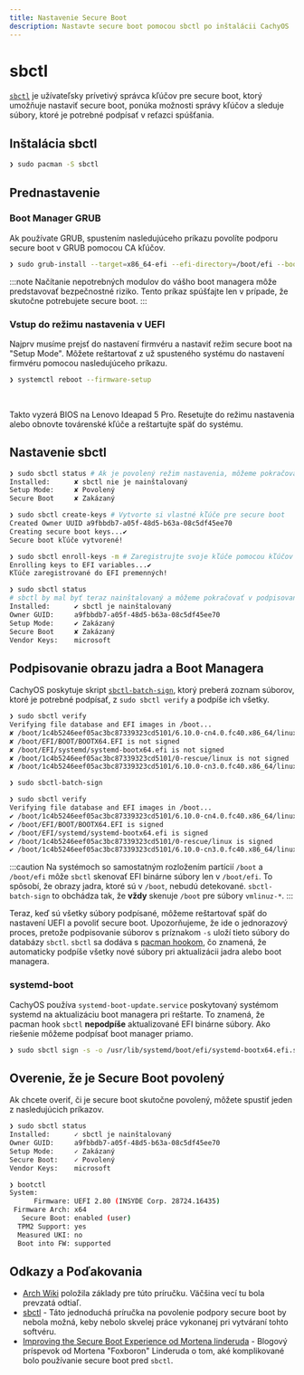 ```yaml
---
title: Nastavenie Secure Boot
description: Nastavte secure boot pomocou sbctl po inštalácii CachyOS
---
```



# sbctl

[`sbctl`](https://github.com/Foxboron/sbctl) je užívateľsky prívetivý správca kľúčov pre secure boot, ktorý umožňuje nastaviť secure boot,
ponúka možnosti správy kľúčov a sleduje súbory, ktoré je potrebné podpísať v reťazci spúšťania.

## Inštalácia sbctl

```bash
❯ sudo pacman -S sbctl
```

## Prednastavenie

### Boot Manager GRUB

Ak používate GRUB, spustením nasledujúceho príkazu povolíte podporu secure boot v GRUB pomocou CA kľúčov.

```bash
❯ sudo grub-install --target=x86_64-efi --efi-directory=/boot/efi --bootloader-id=cachyos --modules="tpm" --disable-shim-lock
```

:::note
Načítanie nepotrebných modulov do vášho boot managera môže predstavovať bezpečnostné riziko.
Tento príkaz spúšťajte len v prípade, že skutočne potrebujete secure boot.
:::

### Vstup do režimu nastavenia v UEFI
Najprv musíme prejsť do nastavení firmvéru a nastaviť režim secure boot na "Setup Mode". Môžete reštartovať z už spusteného systému do nastavení firmvéru pomocou nasledujúceho príkazu.

```bash
❯ systemctl reboot --firmware-setup
```

<br />
<ImageComponent imgsrc={import('~/assets/images/ideapad-bios-secure-boot.jpg')} />

Takto vyzerá BIOS na Lenovo Ideapad 5 Pro. Resetujte do režimu nastavenia alebo obnovte továrenské kľúče a reštartujte späť do systému.

## Nastavenie sbctl

```bash
❯ sudo sbctl status # Ak je povolený režim nastavenia, môžeme pokračovať ďalším krokom
Installed:      ✘ sbctl nie je nainštalovaný
Setup Mode:     ✘ Povolený
Secure Boot     ✘ Zakázaný

❯ sudo sbctl create-keys # Vytvorte si vlastné kľúče pre secure boot
Created Owner UUID a9fbbdb7-a05f-48d5-b63a-08c5df45ee70
Creating secure boot keys...✔
Secure boot kľúče vytvorené!

❯ sudo sbctl enroll-keys -m # Zaregistrujte svoje kľúče pomocou kľúčov od Microsoftu
Enrolling keys to EFI variables...✔
Kľúče zaregistrované do EFI premenných!

❯ sudo sbctl status
# sbctl by mal byť teraz nainštalovaný a môžeme pokračovať v podpisovaní obrazov jadra a boot managera
Installed:      ✔ sbctl je nainštalovaný
Owner GUID:     a9fbbdb7-a05f-48d5-b63a-08c5df45ee70
Setup Mode:     ✔ Zakázaný
Secure Boot     ✘ Zakázaný
Vendor Keys:    microsoft
```

## Podpisovanie obrazu jadra a Boot Managera

CachyOS poskytuje skript [`sbctl-batch-sign`](https://github.com/CachyOS/CachyOS-Settings/blob/master/usr/bin/sbctl-batch-sign),
ktorý preberá zoznam súborov, ktoré je potrebné podpísať, z `sudo sbctl verify` a podpíše ich všetky.

```bash
❯ sudo sbctl verify
Verifying file database and EFI images in /boot...
✘ /boot/1c4b5246eef05ac3bc87339323cd5101/6.10.0-cn4.0.fc40.x86_64/linux is not signed
✘ /boot/EFI/BOOT/BOOTX64.EFI is not signed
✘ /boot/EFI/systemd/systemd-bootx64.efi is not signed
✘ /boot/1c4b5246eef05ac3bc87339323cd5101/0-rescue/linux is not signed
✘ /boot/1c4b5246eef05ac3bc87339323cd5101/6.10.0-cn3.0.fc40.x86_64/linux is not signed

❯ sudo sbctl-batch-sign

❯ sudo sbctl verify
Verifying file database and EFI images in /boot...
✔ /boot/1c4b5246eef05ac3bc87339323cd5101/6.10.0-cn4.0.fc40.x86_64/linux is signed
✔ /boot/EFI/BOOT/BOOTX64.EFI is signed
✔ /boot/EFI/systemd/systemd-bootx64.efi is signed
✔ /boot/1c4b5246eef05ac3bc87339323cd5101/0-rescue/linux is signed
✔ /boot/1c4b5246eef05ac3bc87339323cd5101/6.10.0-cn3.0.fc40.x86_64/linux is signed
```

:::caution
Na systémoch so samostatným rozložením partícií `/boot` a `/boot/efi` môže `sbctl` skenovať EFI binárne súbory len v `/boot/efi`.
To spôsobí, že obrazy jadra, ktoré sú v `/boot`, nebudú detekované. `sbctl-batch-sign` to obchádza tak, že **vždy** skenuje
`/boot` pre súbory `vmlinuz-*`.
:::

Teraz, keď sú všetky súbory podpísané, môžeme reštartovať späť do nastavení UEFI a povoliť secure boot.
Upozorňujeme, že ide o jednorazový proces, pretože podpisovanie súborov s príznakom `-s` uloží tieto súbory do databázy `sbctl`.
`sbctl` sa dodáva s [pacman hookom](https://wiki.archlinux.org/title/Pacman_hook), čo znamená, že automaticky
podpíše všetky nové súbory pri aktualizácii jadra alebo boot managera.

### systemd-boot

CachyOS používa `systemd-boot-update.service` poskytovaný systémom systemd na aktualizáciu boot managera pri reštarte. To znamená, že
pacman hook `sbctl` **nepodpíše** aktualizované EFI binárne súbory. Ako riešenie môžeme podpísať boot manager priamo.

```sh
❯ sudo sbctl sign -s -o /usr/lib/systemd/boot/efi/systemd-bootx64.efi.signed /usr/lib/systemd/boot/efi/systemd-bootx64.efi
```

## Overenie, že je Secure Boot povolený

Ak chcete overiť, či je secure boot skutočne povolený, môžete spustiť jeden z nasledujúcich príkazov.

```bash
❯ sudo sbctl status
Installed:      ✓ sbctl je nainštalovaný
Owner GUID:     a9fbbdb7-a05f-48d5-b63a-08c5df45ee70
Setup Mode:     ✓ Zakázaný
Secure Boot:    ✓ Povolený
Vendor Keys:    microsoft

❯ bootctl
System:
      Firmware: UEFI 2.80 (INSYDE Corp. 28724.16435)
 Firmware Arch: x64
   Secure Boot: enabled (user)
  TPM2 Support: yes
  Measured UKI: no
  Boot into FW: supported
```

## Odkazy a Poďakovania

- [Arch Wiki](https://wiki.archlinux.org/title/Unified_Extensible_Firmware_Interface/Secure_Boot#Assisted_process_with_sbctl)
položila základy pre túto príručku. Väčšina vecí tu bola prevzatá odtiaľ.
- [sbctl](https://github.com/Foxboron/sbctl) - Táto jednoduchá príručka na povolenie podpory secure boot by nebola možná, keby nebolo
skvelej práce vykonanej pri vytváraní tohto softvéru.
- [Improving the Secure Boot Experience od Mortena linderuda](https://linderud.dev/blog/improving-the-secure-boot-user-experience/) - Blogový príspevok od Mortena
"Foxboron" Linderuda o tom, aké komplikované bolo používanie secure boot pred `sbctl`.
